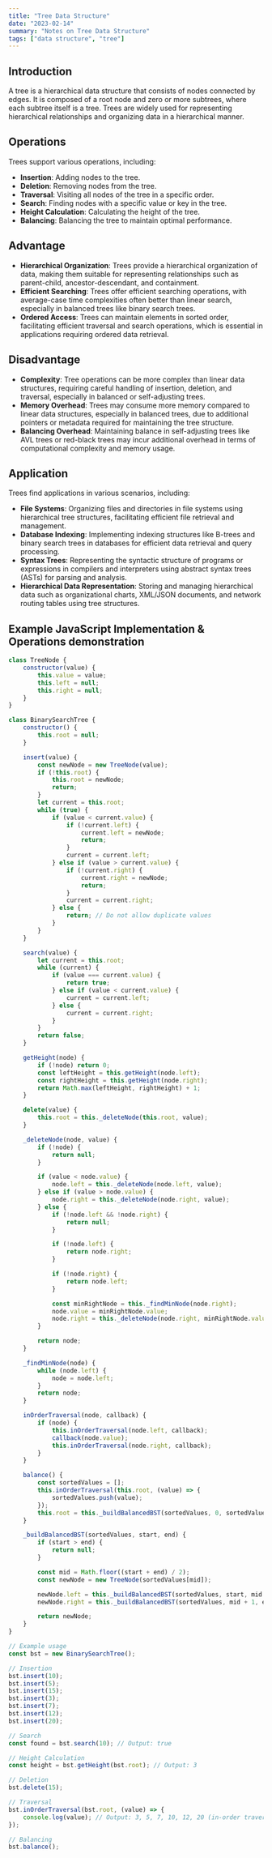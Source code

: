 ```yaml
---
title: "Tree Data Structure"
date: "2023-02-14"
summary: "Notes on Tree Data Structure"
tags: ["data structure", "tree"]
---
```


## Introduction
A tree is a hierarchical data structure that consists of nodes connected by edges. It is composed of a root node and zero or more subtrees, where each subtree itself is a tree. Trees are widely used for representing hierarchical relationships and organizing data in a hierarchical manner.

## Operations
Trees support various operations, including:
- **Insertion**: Adding nodes to the tree.
- **Deletion**: Removing nodes from the tree.
- **Traversal**: Visiting all nodes of the tree in a specific order.
- **Search**: Finding nodes with a specific value or key in the tree.
- **Height Calculation**: Calculating the height of the tree.
- **Balancing**: Balancing the tree to maintain optimal performance.

## Advantage
- **Hierarchical Organization**: Trees provide a hierarchical organization of data, making them suitable for representing relationships such as parent-child, ancestor-descendant, and containment.
- **Efficient Searching**: Trees offer efficient searching operations, with average-case time complexities often better than linear search, especially in balanced trees like binary search trees.
- **Ordered Access**: Trees can maintain elements in sorted order, facilitating efficient traversal and search operations, which is essential in applications requiring ordered data retrieval.

## Disadvantage
- **Complexity**: Tree operations can be more complex than linear data structures, requiring careful handling of insertion, deletion, and traversal, especially in balanced or self-adjusting trees.
- **Memory Overhead**: Trees may consume more memory compared to linear data structures, especially in balanced trees, due to additional pointers or metadata required for maintaining the tree structure.
- **Balancing Overhead**: Maintaining balance in self-adjusting trees like AVL trees or red-black trees may incur additional overhead in terms of computational complexity and memory usage.

## Application
Trees find applications in various scenarios, including:
- **File Systems**: Organizing files and directories in file systems using hierarchical tree structures, facilitating efficient file retrieval and management.
- **Database Indexing**: Implementing indexing structures like B-trees and binary search trees in databases for efficient data retrieval and query processing.
- **Syntax Trees**: Representing the syntactic structure of programs or expressions in compilers and interpreters using abstract syntax trees (ASTs) for parsing and analysis.
- **Hierarchical Data Representation**: Storing and managing hierarchical data such as organizational charts, XML/JSON documents, and network routing tables using tree structures.

## Example JavaScript Implementation & Operations demonstration
```javascript
class TreeNode {
    constructor(value) {
        this.value = value;
        this.left = null;
        this.right = null;
    }
}

class BinarySearchTree {
    constructor() {
        this.root = null;
    }

    insert(value) {
        const newNode = new TreeNode(value);
        if (!this.root) {
            this.root = newNode;
            return;
        }
        let current = this.root;
        while (true) {
            if (value < current.value) {
                if (!current.left) {
                    current.left = newNode;
                    return;
                }
                current = current.left;
            } else if (value > current.value) {
                if (!current.right) {
                    current.right = newNode;
                    return;
                }
                current = current.right;
            } else {
                return; // Do not allow duplicate values
            }
        }
    }

    search(value) {
        let current = this.root;
        while (current) {
            if (value === current.value) {
                return true;
            } else if (value < current.value) {
                current = current.left;
            } else {
                current = current.right;
            }
        }
        return false;
    }

    getHeight(node) {
        if (!node) return 0;
        const leftHeight = this.getHeight(node.left);
        const rightHeight = this.getHeight(node.right);
        return Math.max(leftHeight, rightHeight) + 1;
    }

    delete(value) {
        this.root = this._deleteNode(this.root, value);
    }

    _deleteNode(node, value) {
        if (!node) {
            return null;
        }

        if (value < node.value) {
            node.left = this._deleteNode(node.left, value);
        } else if (value > node.value) {
            node.right = this._deleteNode(node.right, value);
        } else {
            if (!node.left && !node.right) {
                return null;
            }

            if (!node.left) {
                return node.right;
            }

            if (!node.right) {
                return node.left;
            }

            const minRightNode = this._findMinNode(node.right);
            node.value = minRightNode.value;
            node.right = this._deleteNode(node.right, minRightNode.value);
        }

        return node;
    }

    _findMinNode(node) {
        while (node.left) {
            node = node.left;
        }
        return node;
    }

    inOrderTraversal(node, callback) {
        if (node) {
            this.inOrderTraversal(node.left, callback);
            callback(node.value);
            this.inOrderTraversal(node.right, callback);
        }
    }

    balance() {
        const sortedValues = [];
        this.inOrderTraversal(this.root, (value) => {
            sortedValues.push(value);
        });
        this.root = this._buildBalancedBST(sortedValues, 0, sortedValues.length - 1);
    }

    _buildBalancedBST(sortedValues, start, end) {
        if (start > end) {
            return null;
        }

        const mid = Math.floor((start + end) / 2);
        const newNode = new TreeNode(sortedValues[mid]);

        newNode.left = this._buildBalancedBST(sortedValues, start, mid - 1);
        newNode.right = this._buildBalancedBST(sortedValues, mid + 1, end);

        return newNode;
    }
}

// Example usage
const bst = new BinarySearchTree();

// Insertion
bst.insert(10);
bst.insert(5);
bst.insert(15);
bst.insert(3);
bst.insert(7);
bst.insert(12);
bst.insert(20);

// Search
const found = bst.search(10); // Output: true

// Height Calculation
const height = bst.getHeight(bst.root); // Output: 3

// Deletion
bst.delete(15);

// Traversal
bst.inOrderTraversal(bst.root, (value) => {
    console.log(value); // Output: 3, 5, 7, 10, 12, 20 (in-order traversal)
});

// Balancing
bst.balance();
```
